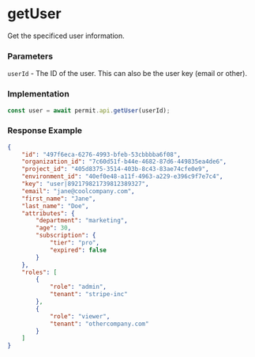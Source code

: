 # getUser

Get the specificed user information.

### Parameters

`userId` - The ID of the user. This can also be the user key (email or other). <br/>

### Implementation

```js
const user = await permit.api.getUser(userId);
```

### Response Example

```json
{
	"id": "497f6eca-6276-4993-bfeb-53cbbbba6f08",
	"organization_id": "7c60d51f-b44e-4682-87d6-449835ea4de6",
	"project_id": "405d8375-3514-403b-8c43-83ae74cfe0e9",
	"environment_id": "40ef0e48-a11f-4963-a229-e396c9f7e7c4",
	"key": "user|892179821739812389327",
	"email": "jane@coolcompany.com",
	"first_name": "Jane",
	"last_name": "Doe",
	"attributes": {
		"department": "marketing",
		"age": 30,
		"subscription": {
			"tier": "pro",
			"expired": false
		}
	},
	"roles": [
		{
			"role": "admin",
			"tenant": "stripe-inc"
		},
		{
			"role": "viewer",
			"tenant": "othercompany.com"
		}
	]
}
```
